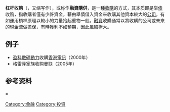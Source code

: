 '''杠杆收购'''（{{lang-en|leveraged buyout}}，又缩写作{{lang|en|LBO}}），或称作'''融資購併'''，是一種[[收購|收購]]的方式，其本质即是举[[债|债]]收购，指收購者僅有少許資金，藉由舉債借入資金來收購其他資本較大的[[公司|公司]]，有如運用槓桿原理以較小的力量抬起重物一般。[[融資|融資]]收購通常以將收購的公司或未來的[[現金流|現金流]]做擔保，有時獲利不如預期，因此[[風險|風險]]極大。

==例子==
* [[盈科數碼動力|盈科數碼動力]]收購[[香港電訊|香港電訊]]（2000年）
*格雷泽家族收购曼联（2005年）

{{Investment-stub}}

{{企业融资和投资银行 |state = collapsed}}

== 参考资料 ===

[[Category:金融|Category:金融]]
[[Category:投资|Category:投资]]